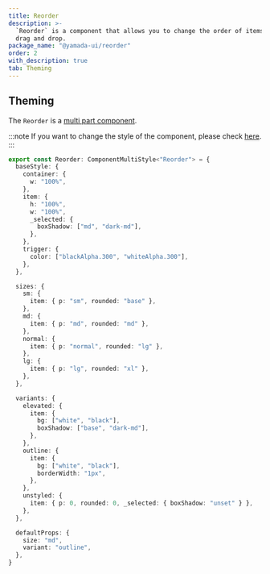 ```yaml
---
title: Reorder
description: >-
  `Reorder` is a component that allows you to change the order of items using
  drag and drop.
package_name: "@yamada-ui/reorder"
order: 2
with_description: true
tab: Theming
---
```


## Theming

The `Reorder` is a [multi part component](/styled-system/theming/component-styles#multi-part-components).

:::note
If you want to change the style of the component, please check [here](/styled-system/theming/customize-theme#changing-the-style-of-components).
:::

```ts
export const Reorder: ComponentMultiStyle<"Reorder"> = {
  baseStyle: {
    container: {
      w: "100%",
    },
    item: {
      h: "100%",
      w: "100%",
      _selected: {
        boxShadow: ["md", "dark-md"],
      },
    },
    trigger: {
      color: ["blackAlpha.300", "whiteAlpha.300"],
    },
  },

  sizes: {
    sm: {
      item: { p: "sm", rounded: "base" },
    },
    md: {
      item: { p: "md", rounded: "md" },
    },
    normal: {
      item: { p: "normal", rounded: "lg" },
    },
    lg: {
      item: { p: "lg", rounded: "xl" },
    },
  },

  variants: {
    elevated: {
      item: {
        bg: ["white", "black"],
        boxShadow: ["base", "dark-md"],
      },
    },
    outline: {
      item: {
        bg: ["white", "black"],
        borderWidth: "1px",
      },
    },
    unstyled: {
      item: { p: 0, rounded: 0, _selected: { boxShadow: "unset" } },
    },
  },

  defaultProps: {
    size: "md",
    variant: "outline",
  },
}
```
